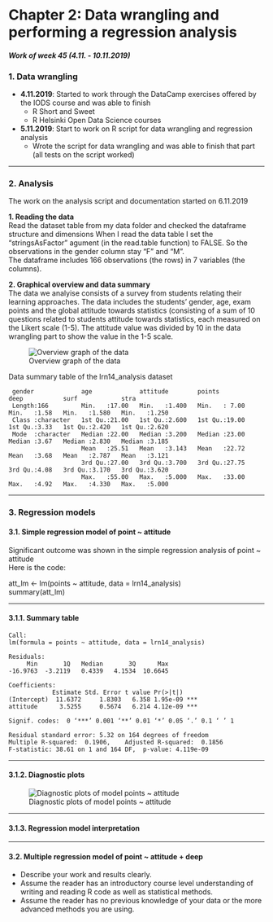 # Chapter 2: Data wrangling and performing a regression analysis

#### *Work of week 45 (4.11. - 10.11.2019)*

### 1. Data wrangling

* **4.11.2019**: Started to work through the DataCamp exercises offered by the IODS course and was able to finish  
  + R Short and Sweet   
  + R Helsinki Open Data Science courses      
    

* **5.11.2019**: Start to work on R script for data wrangling and regression analysis  
  + Wrote the script for data wrangling and was able to finish that part    
      (all tests on the script worked)

***   
### 2. Analysis

The work on the analysis script and documentation started on 6.11.2019  

**1. Reading the data**  
Read the dataset table from my data folder and checked the dataframe structure and dimensions 
When I read the data table I set the "stringsAsFactor" agument (in the read.table function) to FALSE. So the observations in the gender column stay "F" and "M".  
The dataframe includes 166 observations (the rows) in 7 variables (the columns).  

**2. Graphical overview and data summary**  
    The data we analyise consists of a survey from students relating their learning approaches.
The data includes the students' gender, age, exam points and the global attitude towards statistics (consisting of a sum of 10 questions related to students attitude towards statistics, each measured on the Likert scale (1-5). The attitude value was divided by 10 in the data wrangling part to show the value in the 1-5 scale.  
 
![Overview graph of the data](C:/Users/richla/OneDrive/1 C - R-Folder/11-IODS-course/IODS-project/data/OV_plot_lrn14.png)  
  
Data summary table of the lrn14_analysis dataset
  
     gender             age             attitude        points          deep           surf            stra      
     Length:166         Min.   :17.00   Min.   :1.400   Min.   : 7.00   Min.   :1.58   Min.   :1.580   Min.   :1.250  
     Class :character   1st Qu.:21.00   1st Qu.:2.600   1st Qu.:19.00   1st Qu.:3.33   1st Qu.:2.420   1st Qu.:2.620  
     Mode  :character   Median :22.00   Median :3.200   Median :23.00   Median :3.67   Median :2.830   Median :3.185  
                        Mean   :25.51   Mean   :3.143   Mean   :22.72   Mean   :3.68   Mean   :2.787   Mean   :3.121  
                        3rd Qu.:27.00   3rd Qu.:3.700   3rd Qu.:27.75   3rd Qu.:4.08   3rd Qu.:3.170   3rd Qu.:3.620  
                        Max.   :55.00   Max.   :5.000   Max.   :33.00   Max.   :4.92   Max.   :4.330   Max.   :5.000 

   
***
### 3. Regression models  
#### 3.1. Simple regression model of **point ~ attitude**
    
  Significant outcome was shown in the simple regression analysis of point ~ attitude  
  Here is the code:  

  att_lm <- lm(points ~ attitude, data = lrn14_analysis)  
  summary(att_lm)  

***    
#### 3.1.1. Summary table

    Call:
    lm(formula = points ~ attitude, data = lrn14_analysis)

    Residuals:
         Min       1Q   Median       3Q      Max 
    -16.9763  -3.2119   0.4339   4.1534  10.6645    

    Coefficients:  
                Estimate Std. Error t value Pr(>|t|)    
    (Intercept)  11.6372     1.8303   6.358 1.95e-09 ***
    attitude      3.5255     0.5674   6.214 4.12e-09 ***   

    Signif. codes:  0 ‘***’ 0.001 ‘**’ 0.01 ‘*’ 0.05 ‘.’ 0.1 ‘ ’ 1  

    Residual standard error: 5.32 on 164 degrees of freedom  
    Multiple R-squared:  0.1906,	Adjusted R-squared:  0.1856    
    F-statistic: 38.61 on 1 and 164 DF,  p-value: 4.119e-09  

  
***  
#### 3.1.2. Diagnostic plots
  
![Diagnostic plots of model points ~ attitude](C:/Users/richla/OneDrive/1 C - R-Folder/11-IODS-course/IODS-project/data/att_lm.png)  


***
#### 3.1.3. Regression model interpretation  
  



***

#### 3.2. Multiple regression model of **point ~ attitude + deep**



























- Describe your work and results clearly. 
- Assume the reader has an introductory course level understanding of writing and reading R code as well as statistical methods.
- Assume the reader has no previous knowledge of your data or the more advanced methods you are using.
